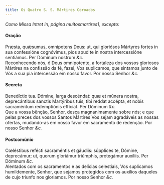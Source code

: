 ```yaml
---
title: Os Quatro S. S. Mártires Coroados
---
```


<em>Como Missa Intret in, página muitosmartires1, excepto:</em>

<h4 class="text-center">Oração</h4>
<div class="container-fluid">
  <div class="row">
    <div class="col-6 dropcaps text-justify">
      Præsta, quǽsumus, omnípotens Deus: ut, qui gloriósos Mártyres fortes in
      sua confessióne cognóvimus, pios apud te in nostra intercessióne
      sentiámus. Per Dóminum nostrum <em>&c.</em>
    </div>
    <div class="col-6 dropcaps text-justify">
      Reconhecendo nós, ó Deus omnipotente, a fortaleza dos vossos gloriosos
      Mártires na confissão da fé, fazei, Vos suplicamos, que sintamos junto de
      Vós a sua pia intercessão em nosso favor. Por nosso Senhor <em>&c.</em>
    </div>
  </div>
</div>

<h4 class="text-center">Secreta</h4>
<div class="container-fluid">
  <div class="row">
    <div class="col-6 dropcaps text-justify">
      Benedíctio tua. Dómine, larga descéndat: quæ et múnera nostra,
      deprecántibus sanctis Martýribus tuis, tibi reddat accépta, et nobis
      sacraméntum redemptiónis effíciat. Per Dóminum <em>&c.</em>
    </div>
    <div class="col-6 dropcaps text-justify">
      Que a vossa bênção, Senhor, desça magnanimamente sobre nós; e que pelas
      preces dos vossos Santos Mártires Vos sejam agradáveis as nossas ofertas,
      mudando-as em nosso favor em sacramento de redenção. Por nosso Senhor
      <em>&c.</em>
    </div>
  </div>
</div>

<h4 class="text-center">Postcomúnio</h4>
<div class="container-fluid">
  <div class="row">
    <div class="col-6 dropcaps text-justify">
      Cœléstibus refécti sacraméntis et gáudiis: súpplices te, Dómine,
      deprecámur; ut, quorum gloriámur triúmphis, protegámur auxíliis. Per
      Dóminum <em>&c.</em>
    </div>
    <div class="col-6 dropcaps text-justify">
      Alentados com os sacramentos e as delícias celestiais, Vos suplicamos
      humildemente, Senhor, que sejamos protegidos com os auxílios daqueles de
      cujo triunfo nos gloriamos. Por nosso Senhor <em>&c.</em>
    </div>
  </div>
</div>
